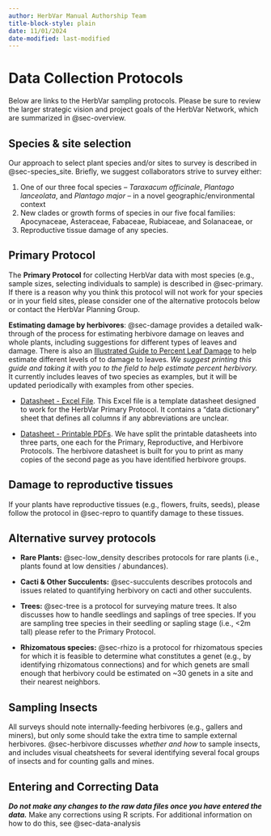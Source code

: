 ```yaml
---
author: HerbVar Manual Authorship Team
title-block-style: plain
date: 11/01/2024
date-modified: last-modified
---
```


# Data Collection Protocols {#sec-data-collection}

::: {.callout-important}

Below are links to the HerbVar sampling protocols. Please be sure to review the larger strategic vision and project goals of the HerbVar Network, which are summarized in @sec-overview. 

:::

## Species & site selection

Our approach to select plant species and/or sites to survey is described in @sec-species_site. Briefly, we suggest collaborators strive to survey either:

  (1) One of our three focal species -- _Taraxacum officinale_, _Plantago lanceolata_, and _Plantago major_ -- in a novel geographic/environmental context  
  (2) New clades or growth forms of species in our five focal families: Apocynaceae, Asteraceae, Fabaceae, Rubiaceae, and Solanaceae, or  
  (3) Reproductive tissue damage of any species. 
 

## Primary Protocol

The **Primary Protocol** for collecting HerbVar data with most species (e.g., sample sizes, selecting individuals to sample) is described in @sec-primary. If there is a reason why you think this protocol will not work for your species or in your field sites, please consider one of the alternative protocols below or contact the HerbVar Planning Group.  

**Estimating damage by herbivores**: @sec-damage provides a detailed walk-through of the process for estimating herbivore damage on leaves and whole plants, including suggestions for different types of leaves and damage. There is also an [Illustrated Guide to Percent Leaf Damage](/protocols/Illustrated Guide to Percent Leaf Damage.pdf) to help estimate different levels of to damage to leaves. _We suggest printing this guide and taking it with you to the field to help estimate percent herbivory._ It currently includes leaves of two species as examples, but it will be updated periodically with examples from other species.  



 - [Datasheet - Excel File](protocols/HerbVar_Datasheet_Template.xlsx). This Excel file is a template datasheet designed to work for the HerbVar Primary Protocol. It contains a "data dictionary" sheet that defines all columns if any abbreviations are unclear.

 - [Datasheet - Printable PDFs](https://drive.google.com/drive/folders/10-9xPm9yOAvGCtL3dmVaoz7ODI1fghYG?usp=sharing). We have split the printable datasheets into three parts, one each for the Primary, Reproductive, and Herbivore Protocols. The herbivore datasheet is built for you to print as many copies of the second page as you have identified herbivore groups.


## Damage to reproductive tissues

If your plants have reproductive tissues (e.g., flowers, fruits, seeds), please follow the protocol in @sec-repro to quantify damage to these tissues.  

## Alternative survey protocols

- **Rare Plants:** @sec-low_density describes protocols for rare plants (i.e., plants found at low densities / abundances).  

- **Cacti & Other Succulents:** @sec-succulents describes protocols and issues related to quantifying herbivory on cacti and other succulents.  

- **Trees:** @sec-tree is a protocol for surveying mature trees. It also discusses how to handle seedlings and saplings of tree species. If you are sampling tree species in their seedling or sapling stage (i.e., <2m tall) please refer to the Primary Protocol.

- **Rhizomatous species:** @sec-rhizo is a protocol for rhizomatous species for which it is feasible to determine what constitutes a genet (e.g., by identifying rhizomatous connections) and for which genets are small enough that herbivory could be estimated on ~30 genets in a site and their nearest neighbors.

## Sampling Insects

All surveys should note internally-feeding herbivores (e.g., gallers and miners), but only some should take the extra time to sample external herbivores. @sec-herbivore discusses *whether and how* to sample insects, and includes visual cheatsheets for several identifying several focal groups of insects and for counting galls and mines.

## Entering and Correcting Data

***Do not make any changes to the raw data files once you have entered the data.*** Make any corrections using R scripts. For additional information on how to do this, see @sec-data-analysis
